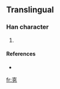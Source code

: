 ==Translingual==

===Han character===
{{Han char|rn=19|rad=力|as=06|sn=8|four=|canj=土口大尸 (GRKS)}}

# {{defn|Han|力06}}

====References====
* {{Han ref|kx=0147.231|uh=351B|ud=13595}}

[[fr:㔛]]